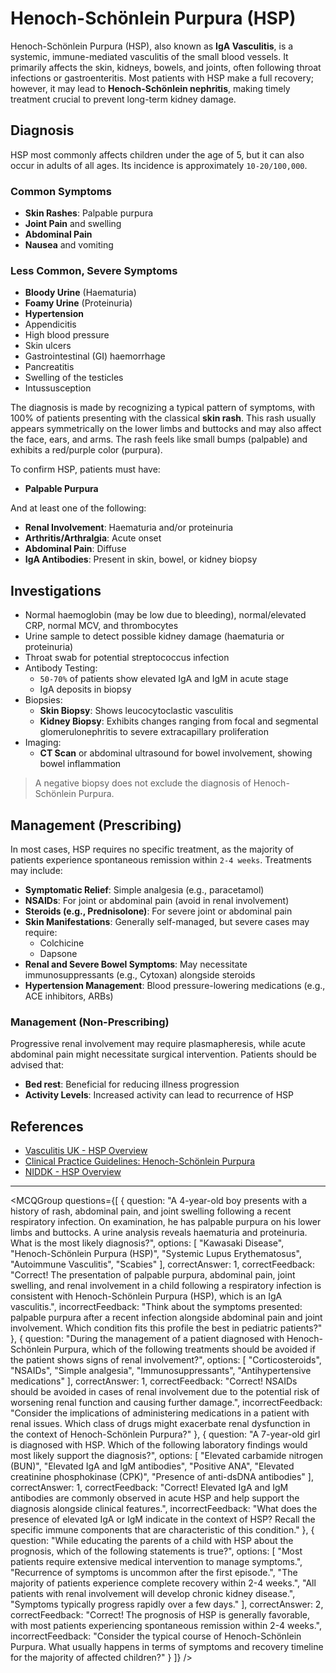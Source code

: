 
# Henoch-Schönlein Purpura (HSP)

Henoch-Schönlein Purpura (HSP), also known as **IgA Vasculitis**, is a systemic, immune-mediated vasculitis of the small blood vessels. It primarily affects the skin, kidneys, bowels, and joints, often following throat infections or gastroenteritis. Most patients with HSP make a full recovery; however, it may lead to **Henoch-Schönlein nephritis**, making timely treatment crucial to prevent long-term kidney damage.

## Diagnosis

HSP most commonly affects children under the age of 5, but it can also occur in adults of all ages. Its incidence is approximately `10-20/100,000`.

### Common Symptoms

- **Skin Rashes**: Palpable purpura
- **Joint Pain** and swelling
- **Abdominal Pain**
- **Nausea** and vomiting

### Less Common, Severe Symptoms

- **Bloody Urine** (Haematuria)
- **Foamy Urine** (Proteinuria)
- **Hypertension**
- Appendicitis
- High blood pressure
- Skin ulcers
- Gastrointestinal (GI) haemorrhage
- Pancreatitis
- Swelling of the testicles
- Intussusception

The diagnosis is made by recognizing a typical pattern of symptoms, with 100% of patients presenting with the classical **skin rash**. This rash usually appears symmetrically on the lower limbs and buttocks and may also affect the face, ears, and arms. The rash feels like small bumps (palpable) and exhibits a red/purple color (purpura).

To confirm HSP, patients must have:

- **Palpable Purpura**
  
And at least one of the following:

- **Renal Involvement**: Haematuria and/or proteinuria
- **Arthritis/Arthralgia**: Acute onset
- **Abdominal Pain**: Diffuse
- **IgA Antibodies**: Present in skin, bowel, or kidney biopsy

## Investigations

- Normal haemoglobin (may be low due to bleeding), normal/elevated CRP, normal MCV, and thrombocytes
- Urine sample to detect possible kidney damage (haematuria or proteinuria)
- Throat swab for potential streptococcus infection
- Antibody Testing:
  - `50-70%` of patients show elevated IgA and IgM in acute stage
  - IgA deposits in biopsy
- Biopsies:
  - **Skin Biopsy**: Shows leucocytoclastic vasculitis
  - **Kidney Biopsy**: Exhibits changes ranging from focal and segmental glomerulonephritis to severe extracapillary proliferation
- Imaging:
  - **CT Scan** or abdominal ultrasound for bowel involvement, showing bowel inflammation

> A negative biopsy does not exclude the diagnosis of Henoch-Schönlein Purpura.

## Management (Prescribing)

In most cases, HSP requires no specific treatment, as the majority of patients experience spontaneous remission within `2-4 weeks`. Treatments may include:

- **Symptomatic Relief**: Simple analgesia (e.g., paracetamol)
- **NSAIDs**: For joint or abdominal pain (avoid in renal involvement)
- **Steroids (e.g., Prednisolone)**: For severe joint or abdominal pain
- **Skin Manifestations**: Generally self-managed, but severe cases may require:
  - Colchicine
  - Dapsone
- **Renal and Severe Bowel Symptoms**: May necessitate immunosuppressants (e.g., Cytoxan) alongside steroids
- **Hypertension Management**: Blood pressure-lowering medications (e.g., ACE inhibitors, ARBs)

### Management (Non-Prescribing)

Progressive renal involvement may require plasmapheresis, while acute abdominal pain might necessitate surgical intervention. Patients should be advised that:

- **Bed rest**: Beneficial for reducing illness progression
- **Activity Levels**: Increased activity can lead to recurrence of HSP

## References

- [Vasculitis UK - HSP Overview](https://www.vasculitis.org.uk/about-vasculitis/henoch-schonlein-purpura)
- [Clinical Practice Guidelines: Henoch-Schönlein Purpura](https://www.rch.org.au/clinicalguide/guideline_index/HenochSchonlein_purpura/)
- [NIDDK - HSP Overview](https://www.niddk.nih.gov/health-information/kidney-disease/henoch-schonlein-purpura)

---

<MCQGroup questions={[
  {
    question: "A 4-year-old boy presents with a history of rash, abdominal pain, and joint swelling following a recent respiratory infection. On examination, he has palpable purpura on his lower limbs and buttocks. A urine analysis reveals haematuria and proteinuria. What is the most likely diagnosis?",
    options: [
      "Kawasaki Disease",
      "Henoch-Schönlein Purpura (HSP)",
      "Systemic Lupus Erythematosus",
      "Autoimmune Vasculitis",
      "Scabies"
    ],
    correctAnswer: 1,
    correctFeedback: "Correct! The presentation of palpable purpura, abdominal pain, joint swelling, and renal involvement in a child following a respiratory infection is consistent with Henoch-Schönlein Purpura (HSP), which is an IgA vasculitis.",
    incorrectFeedback: "Think about the symptoms presented: palpable purpura after a recent infection alongside abdominal pain and joint involvement. Which condition fits this profile the best in pediatric patients?"
  },
  {
    question: "During the management of a patient diagnosed with Henoch-Schönlein Purpura, which of the following treatments should be avoided if the patient shows signs of renal involvement?",
    options: [
      "Corticosteroids",
      "NSAIDs",
      "Simple analgesia",
      "Immunosuppressants",
      "Antihypertensive medications"
    ],
    correctAnswer: 1,
    correctFeedback: "Correct! NSAIDs should be avoided in cases of renal involvement due to the potential risk of worsening renal function and causing further damage.",
    incorrectFeedback: "Consider the implications of administering medications in a patient with renal issues. Which class of drugs might exacerbate renal dysfunction in the context of Henoch-Schönlein Purpura?"
  },
  {
    question: "A 7-year-old girl is diagnosed with HSP. Which of the following laboratory findings would most likely support the diagnosis?",
    options: [
      "Elevated carbamide nitrogen (BUN)",
      "Elevated IgA and IgM antibodies",
      "Positive ANA",
      "Elevated creatinine phosphokinase (CPK)",
      "Presence of anti-dsDNA antibodies"
    ],
    correctAnswer: 1,
    correctFeedback: "Correct! Elevated IgA and IgM antibodies are commonly observed in acute HSP and help support the diagnosis alongside clinical features.",
    incorrectFeedback: "What does the presence of elevated IgA or IgM indicate in the context of HSP? Recall the specific immune components that are characteristic of this condition."
  },
  {
    question: "While educating the parents of a child with HSP about the prognosis, which of the following statements is true?",
    options: [
      "Most patients require extensive medical intervention to manage symptoms.",
      "Recurrence of symptoms is uncommon after the first episode.",
      "The majority of patients experience complete recovery within 2-4 weeks.",
      "All patients with renal involvement will develop chronic kidney disease.",
      "Symptoms typically progress rapidly over a few days."
    ],
    correctAnswer: 2,
    correctFeedback: "Correct! The prognosis of HSP is generally favorable, with most patients experiencing spontaneous remission within 2-4 weeks.",
    incorrectFeedback: "Consider the typical course of Henoch-Schönlein Purpura. What usually happens in terms of symptoms and recovery timeline for the majority of affected children?"
  }
]} />